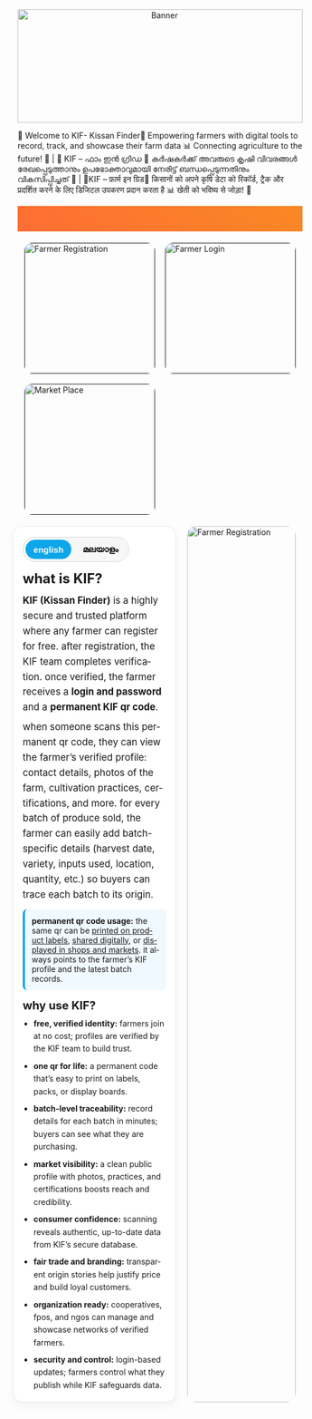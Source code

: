 ```{=html}
<div style="text-align: center; margin-bottom: 1em;">
  <img src="images/banner.webp"
       alt="Banner"
       style="width: 100%; max-height: 200px; object-fit: cover;">
</div>
```

:::: marquee-container
::: marquee-content
🚜 Welcome to KIF- Kissan Finder🌱 Empowering farmers with digital tools to record, track, and showcase their farm data 📊 Connecting agriculture to the future! 🌾 \| 🚜 KIF – ഫാം ഇൻ ഗ്രിഡ 🌱 കര്‍ഷകര്‍ക്ക് അവരുടെ കൃഷി വിവരങ്ങള്‍ രേഖപ്പെടുത്താനും ഉപഭോക്താവുമായി നേരിട്ട് ബന്ധപ്പെടുന്നതിനും വികസിപ്പിച്ചത് 🌾 \| 🚜KIF – फ़ार्म इन ग्रिड🌱 किसानों को अपने कृषि डेटा को रिकॉर्ड, ट्रैक और प्रदर्शित करने के लिए डिजिटल उपकरण प्रदान करता है 📊 खेती को भविष्य से जोड़ा! 🌾
:::
::::

```{=html}
<!-- Development Marquee -->
<div class="dev-marquee">
    <div class="dev-marquee-content">
        UNDER DEVELOPMENT & EARLY TESTING STAGE | Please note: All features are currently being tested and refined | Links are temporarily disabled | Stay tuned for updates!
    </div>
</div>

<section class="fig-hover-grid">
  <!-- Farmer Registration -->
  <a href="" class="fig-hover-card">
    <img src="images/farmerRegister.webp" alt="Farmer Registration" class="fig-hover-img">
    <div class="fig-hover-overlay">
      <span class="fig-hover-text">Farmer Registration</span>
    </div>
  </a>
  
  <!-- Farmer Login -->
  <a href="" class="fig-hover-card">
    <img src="images/farmerlogin.webp" alt="Farmer Login" class="fig-hover-img">
    <div class="fig-hover-overlay">
      <span class="fig-hover-text">Farmer Login</span>
    </div>
  </a>
  
  <!-- Market Place -->
  <a href="" class="fig-hover-card">
    <img src="images/marketplace.webp" alt="Market Place" class="fig-hover-img">
    <div class="fig-hover-overlay">
      <span class="fig-hover-text">Market Place</span>
    </div>
  </a>
</section>

<style>
  /* Development Marquee */
  .dev-marquee {
    background: linear-gradient(45deg, #ff6b35, #f7931e, #ff6b35);
    background-size: 300% 300%;
    animation: gradientShift 3s ease-in-out infinite;
    overflow: hidden;
    white-space: nowrap;
    padding: 12px 0;
    margin-bottom: 20px;
  }

  .dev-marquee-content {
    display: inline-block;
    animation: scroll-left 25s linear infinite;
    color: white;
    font-weight: 700;
    font-size: 1.1rem;
  }

  @keyframes gradientShift {
    0%, 100% { background-position: 0% 50%; }
    50% { background-position: 100% 50%; }
  }

  @keyframes scroll-left {
    0% { transform: translateX(100%); }
    100% { transform: translateX(-100%); }
  }

  /* grid layout */
  .fig-hover-grid {
    display: grid;
    gap: 18px;
    grid-template-columns: 1fr;
    max-width: 1200px;
    margin: 20px auto;
    padding: 0 12px;
  }
  @media (min-width: 640px) {
    .fig-hover-grid { grid-template-columns: repeat(2, 1fr); }
  }
  @media (min-width: 1024px) {
    .fig-hover-grid { grid-template-columns: repeat(3, 1fr); }
  }

  /* card */
  .fig-hover-card {
    position: relative;
    display: block;
    overflow: hidden;
    border-radius: 14px;
    text-decoration: none;
    aspect-ratio: 1 / 1;
  }

  /* image */
  .fig-hover-img {
    position: absolute;
    inset: 0;
    width: 100%;
    height: 100%;
    object-fit: cover;
    transition: transform 0.3s ease;
  }

  /* overlay */
  .fig-hover-overlay {
    position: absolute;
    inset: 0;
    background-color: rgba(0,0,0,0);
    display: flex;
    align-items: center;
    justify-content: center;
    transition: background-color 0.3s ease;
  }

  /* text */
  .fig-hover-text {
    color: white;
    font-size: 1.4rem;
    font-weight: 700;
    text-align: center;
    opacity: 0;
    transition: opacity 0.3s ease;
    padding: 0 10px;
  }

  /* hover effects */
  .fig-hover-card:hover .fig-hover-img {
    transform: scale(1.05);
  }
  .fig-hover-card:hover .fig-hover-overlay {
    background-color: rgba(0,0,0,0.45);
  }
  .fig-hover-card:hover .fig-hover-text {
    opacity: 1;
  }
</style>
```

```{=html}
<section class="fig-layout">
  <!-- Image -->
  <div class="fig-image">
    <img src="images/farmer.webp" alt="Farmer Registration" />
  </div>

  <!-- FIG Concept Text -->
  <div class="fig-text">
    <section id="fig-concept" class="fig-card" data-lang="en" aria-label="FIG concept section">
      <!-- language toggle -->
      <div class="lang-toggle" role="tablist" aria-label="language toggle">
        <button class="lang-btn active" data-set-lang="en" role="tab" aria-selected="true">english</button>
        <button class="lang-btn" data-set-lang="ml" role="tab" aria-selected="false">മലയാളം</button>
      </div>

      <!-- english -->
      <article class="lang lang-en" lang="en" aria-live="polite">
        <h2>what is KIF?</h2>
        <p><strong>KIF (Kissan Finder)</strong> is a highly secure and trusted platform where any farmer can register for free. after registration, the KIF team completes verification. once verified, the farmer receives a <strong>login and password</strong> and a <strong>permanent KIF qr code</strong>.</p>

        <p>when someone scans this permanent qr code, they can view the farmer’s verified profile: contact details, photos of the farm, cultivation practices, certifications, and more. for every batch of produce sold, the farmer can easily add batch-specific details (harvest date, variety, inputs used, location, quantity, etc.) so buyers can trace each batch to its origin.</p>

        <div class="fig-callout" role="note">
          <strong>permanent qr code usage:</strong> the same qr can be <u>printed on product labels</u>, <u>shared digitally</u>, or <u>displayed in shops and markets</u>. it always points to the farmer’s KIF profile and the latest batch records.
        </div>

        <h3>why use KIF?</h3>
        <ul class="fig-benefits">
          <li><strong>free, verified identity:</strong> farmers join at no cost; profiles are verified by the KIF team to build trust.</li>
          <li><strong>one qr for life:</strong> a permanent code that’s easy to print on labels, packs, or display boards.</li>
          <li><strong>batch-level traceability:</strong> record details for each batch in minutes; buyers can see what they are purchasing.</li>
          <li><strong>market visibility:</strong> a clean public profile with photos, practices, and certifications boosts reach and credibility.</li>
          <li><strong>consumer confidence:</strong> scanning reveals authentic, up-to-date data from KIF’s secure database.</li>
          <li><strong>fair trade and branding:</strong> transparent origin stories help justify price and build loyal customers.</li>
          <li><strong>organization ready:</strong> cooperatives, fpos, and ngos can manage and showcase networks of verified farmers.</li>
          <li><strong>security and control:</strong> login-based updates; farmers control what they publish while KIF safeguards data.</li>
        </ul>
      </article>

      <!-- malayalam -->
      <article class="lang lang-ml" lang="ml" aria-live="polite">
        <h2>KIF എന്താണ്?</h2>
        <p><strong>KIF (Kissan Finder)</strong> ആരും സൗജന്യമായി രജിസ്റ്റർ ചെയ്യാവുന്ന, സുരക്ഷിതവും വിശ്വാസയോഗ്യവും ആയ ഒരു പ്ലാറ്റ്‌ഫോമാണ്. രജിസ്ട്രേഷനെ തുടര്‍ന്ന് KIF ടീം പരിശോധന പൂര്‍ത്തിയാക്കും. പരിശോധനയ്ക്ക് ശേഷം കര്‍ഷകന് <strong>ലോഗിൻ, പാസ്‌വേഡ്</strong> കൂടാതെ ഒരു <strong>സ്ഥിരം fig qr കോഡ്</strong> ലഭിക്കും.</p>

        <p>ഈ സ്ഥിരം qr കോഡ് സ്കാൻ ചെയ്‌താൽ കര്‍ഷകന്റെ സ്ഥിരീകരിച്ച പ്രൊഫൈൽ—ബന്ധപ്പെടാനുള്ള വിവരങ്ങൾ, ഫാം ചിത്രങ്ങൾ, കൃഷി രീതികൾ, സർട്ടിഫിക്കേഷനുകൾ തുടങ്ങി—കാണാം. ഓരോ ഉത്പാദന ബാച്ചും വിറ്റുപോകുമ്പോഴും, കൊയ്ത്ത്തിന്റെ തീയതി, ഇനപ്പേരുകള്‍, ഉപയോഗിച്ച ഇൻപുട്ടുകൾ, സ്ഥലം, അളവ് തുടങ്ങിയ <strong>ബാച്ച്-സ്പെസിഫിക്</strong> വിവരങ്ങൾ കര്‍ഷകന് എളുപ്പത്തിൽ ചേർക്കാം. ഇതോടെ ഓരോ ബാച്ചിന്റെയും ഉറവിടം ഉപഭോക്താക്കൾക്ക് ട്രെയ്‌സ് ചെയ്യാം.</p>

        <div class="fig-callout" role="note">
          <strong>സ്ഥിരം qr കോഡ് ഉപയോഗം:</strong> ഒരേ qr കോഡ് <u>ഉൽപ്പന്ന ലേബലിൽ പ്രിന്റ് ചെയ്യാം</u>, <u>ഡിജിറ്റലായി പങ്കിടാം</u>, അല്ലെങ്കിൽ <u>കടകളിലും മാർക്കറ്റുകളിലും പ്രദർശിപ്പിക്കാം</u>. ഇത് എല്ലായ്പ്പോഴും കര്‍ഷകന്റെ fig പ്രൊഫൈലിലേക്കും ഏറ്റവും പുതിയ ബാച്ച് റെക്കോർഡുകളിലേക്കുമാണ് പോയിന്റ് ചെയ്യുന്നത്.
        </div>

        <h3>എന്തുകൊണ്ട് fIF</h3>
        <ul class="fig-benefits">
          <li><strong>സൗജന്യ, പരിശോധിത ഐഡന്റിറ്റി:</strong> രജിസ്ട്രേഷൻ സൗജന്യം; fig ടീം പ്രൊഫൈൽ പരിശോധന നടത്തി വിശ്വാസം ഉറപ്പാക്കുന്നു.</li>
          <li><strong>ജീവിതകാല qr:</strong> ഒരൊറ്റ സ്ഥിരം കോഡ്—ലേബലുകളിലും പാക്കുകളിലും ഡിസ്‌പ്ലേ ബോർഡിലും എളുപ്പത്തിൽ പ്രിന്റ് ചെയ്യാം.</li>
          <li><strong>ബാച്ച്-തല ട്രെയ്‌സബിലിറ്റി:</strong> ഓരോ ബാച്ചിന്റെയും വിവരങ്ങൾ മിനിറ്റുകൾക്കുള്ളിൽ രേഖപ്പെടുത്തി; ഉപഭോക്താക്കൾ വാങ്ങുന്നത് എന്താണെന്ന് വ്യക്തമാക്കാം.</li>
          <li><strong>മാർക്കറ്റ് ദൃശ്യത:</strong> ചിത്രങ്ങൾ, രീതികൾ, സർട്ടിഫിക്കേഷനുകൾ അടങ്ങിയ പബ്ലിക് പ്രൊഫൈൽ വിശ്വാസ്യതയും വിസ്താരവും വർധിപ്പിക്കുന്നു.</li>
          <li><strong>ഉപഭോക്തൃ ആത്മവിശ്വാസം:</strong> സ്കാൻ ചെയ്താൽ figയുടെ സുരക്ഷിത ഡാറ്റാബേസിൽ നിന്നുള്ള യഥാർത്ഥവും പുതുക്കിയതുമായ ഡാറ്റ കാണാം.</li>
          <li><strong>ഫെയർ ട്രേഡ് & ബ്രാൻഡിംഗ്:</strong> വ്യക്തമായ ഉത്ഭവകഥ വില ന്യായീകരിക്കാനും സ്ഥിരമായ ഉപഭോക്താക്കളെ ഉണ്ടാക്കാനും സഹായിക്കുന്നു.</li>
          <li><strong>ഓർഗനൈസേഷൻ റെഡി:</strong> സഹകരണസംഘങ്ങൾ, fpo, ngo തുടങ്ങി സംഘടനകൾക്ക് പരിശോധിത കര്‍ഷകരുടെ നെറ്റ്‌വർക്ക് ഒരിടത്ത് തന്നെ കൈകാര്യം ചെയ്യാനും പ്രദർശിപ്പിക്കാനും കഴിയും.</li>
          <li><strong>സുരക്ഷയും നിയന്ത്രണവും:</strong> ലോഗിൻ അടിസ്ഥാനത്തിലുള്ള അപ്‌ഡേറ്റുകൾ; പ്രസിദ്ധീകരിക്കുന്നത് കര്‍ഷകനാണ് നിയന്ത്രിക്കുന്നത്, fig ഡാറ്റ സംരക്ഷിക്കുന്നു.</li>
        </ul>
      </article>
    </section>
  </div>
</section>

<style>
  /* layout container */
  .fig-layout {
    display: flex;
    flex-direction: column;
    gap: 20px;
    align-items: flex-start;
    max-width: 1200px;
    margin: 0 auto;
    padding: 0 12px;
  }

  /* image styling */
  .fig-image img {
    width: 100%;
    height: auto;
    border-radius: 16px;
    object-fit: cover;
  }

  /* text container takes remaining space */
  .fig-text {
    flex: 1;
  }

  /* side-by-side on larger screens */
@media (min-width: 768px) {
  .fig-layout {
    flex-direction: row-reverse; /* Image will now appear on the right */
    align-items: stretch;
  }
  .fig-image {
    flex: 0 0 40%;
  }
  .fig-text {
    flex: 0 0 60%;
  }
  .fig-image img {
    height: 100%;
    object-fit: cover;
  }

  /* existing fig-card styles */
  .fig-card {
    border: 1px solid #e6eef2;
    border-radius: 16px;
    padding: 18px 16px;
    background: #fff;
    box-shadow: 0 6px 16px rgba(0,0,0,.05);
    max-width: 100%;
    margin: 0 auto;
  }
  .fig-card h2 { margin: 4px 0 10px; font-size: 1.25rem; line-height: 1.3; }
  .fig-card h3 { margin: 14px 0 8px; font-size: 1.1rem; line-height: 1.3; }
  .fig-card p  { margin: 8px 0; line-height: 1.6; font-size: 1rem; }
  .lang-toggle {
    display: inline-flex; gap: 6px;
    border: 1px solid #d7d7d7; border-radius: 999px;
    padding: 4px; background: #f7f7f7; margin-bottom: 10px;
  }
  .lang-btn {
    border: 0; padding: 8px 14px; border-radius: 999px;
    background: transparent; cursor: pointer; font-weight: 600;
    font-size: 0.95rem;
  }
  .lang-btn.active { background: #0ea5e9; color: #fff; }
  .fig-callout {
    margin: 12px 0; padding: 12px; border-left: 4px solid #0ea5e9;
    background: #f0f9ff; border-radius: 8px;
  }
  .fig-benefits {
    list-style: disc; padding-left: 1.2rem; margin: 8px 0 0;
    display: grid; gap: 8px;
  }
  .fig-benefits li { line-height: 1.6; }
  @media (min-width: 640px) {
    .fig-card h2 { font-size: 1.5rem; }
    .fig-card h3 { font-size: 1.25rem; }
    .fig-card p  { font-size: 1.05rem; }
  }
  @media (min-width: 1024px) {
    .fig-card { padding: 22px 24px; }
  }
  #fig-concept[data-lang="en"] .lang-en { display: block; }
  #fig-concept[data-lang="en"] .lang-ml { display: none;  }
  #fig-concept[data-lang="ml"] .lang-en { display: none;  }
  #fig-concept[data-lang="ml"] .lang-ml { display: block; }
</style>

<script>
  (function () {
    const root = document.getElementById('fig-concept');
    const saved = localStorage.getItem('fig_lang_concept');
    if (saved === 'en' || saved === 'ml') root.setAttribute('data-lang', saved);

    function syncButtons(lang) {
      document.querySelectorAll('#fig-concept .lang-btn').forEach(b => {
        const on = b.getAttribute('data-set-lang') === lang;
        b.classList.toggle('active', on);
        b.setAttribute('aria-selected', on ? 'true' : 'false');
      });
    }
    syncButtons(root.getAttribute('data-lang'));

    document.querySelectorAll('#fig-concept .lang-btn').forEach(btn => {
      btn.addEventListener('click', () => {
        const lang = btn.getAttribute('data-set-lang');
        root.setAttribute('data-lang', lang);
        localStorage.setItem('fig_lang_concept', lang);
        syncButtons(lang);
      });
    });
  })();
</script>
```
